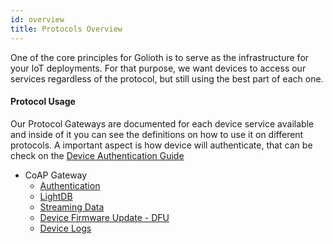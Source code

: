 ```yaml
---
id: overview
title: Protocols Overview
---
```


One of the core principles for Golioth is to serve as the infrastructure for your IoT deployments. For that purpose, we want devices to access our services regardless of the protocol, but still using the best part of each one.

#### Protocol Usage

Our Protocol Gateways are documented for each device service available and inside of it you can see the definitions on how to use it on different protocols. A important aspect is how device will authenticate, that can be check on the [Device Authentication Guide](/reference/protocols/device-auth)

- CoAP Gateway
  - [Authentication](/reference/protocols/device-auth)
  - [LightDB](/reference/protocols/coap/lightdb)
  - [Streaming Data](/reference/protocols/coap/streaming-data)
  - [Device Firmware Update - DFU](/reference/protocols/coap/ota)
  - [Device Logs](/reference/protocols/coap/logging)
